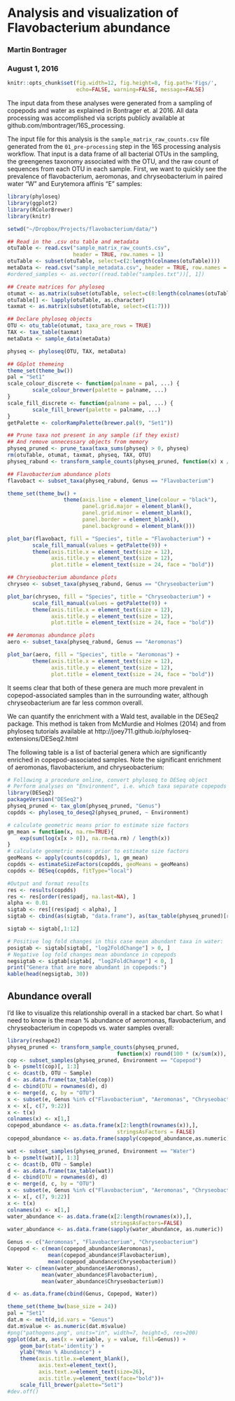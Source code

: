 # Analysis and visualization of Flavobacterium abundance
### Martin Bontrager
### August 1, 2016

```r
knitr::opts_chunk$set(fig.width=12, fig.height=8, fig.path='Figs/',
                      echo=FALSE, warning=FALSE, message=FALSE)
```

The input data from these analyses were generated from a sampling of copepods and water as explained in Bontrager et. al 2016. All data processing was accomplished via scripts publicly available at github.com/mbontrager/16S_processing. 

The input file for this analysis is the `sample_matrix_raw_counts.csv` file generated from the `01_pre-processing` step in the 16S processing analysis workflow. That input is a data frame of all bacterial OTUs in the sampling, the greengenes taxonomy associated with the OTU, and the raw count of sequences from each OTU in each sample. First, we want to quickly see the prevalence of flavobacterium, aeromonas, and chryseobacterium in paired water "W" and Eurytemora affinis "E" samples:

```r
library(phyloseq)
library(ggplot2)
library(RColorBrewer)
library(knitr)

setwd("~/Dropbox/Projects/flavobacterium/data/")

## Read in the .csv otu table and metadata
otuTable <- read.csv("sample_matrix_raw_counts.csv", 
                     header = TRUE, row.names = 1)
otuTable <- subset(otuTable, select=c(2:length(colnames(otuTable))))
metaData <- read.csv("sample_metadata.csv", header = TRUE, row.names = 1)
#ordered_samples <- as.vector((read.table("samples.txt"))[, 1])

## Create matrices for phyloseq
otumat <- as.matrix(subset(otuTable, select=c(8:length(colnames(otuTable)))))
otuTable[] <- lapply(otuTable, as.character)
taxmat <- as.matrix(subset(otuTable, select=c(1:7)))

## Declare phyloseq objects
OTU <- otu_table(otumat, taxa_are_rows = TRUE)
TAX <- tax_table(taxmat)
metaData <- sample_data(metaData)

physeq <- phyloseq(OTU, TAX, metaData)

## GGplot themeing
theme_set(theme_bw())
pal = "Set1"
scale_colour_discrete <- function(palname = pal, ...) {
        scale_colour_brewer(palette = palname, ...)
}
scale_fill_discrete <- function(palname = pal, ...) {
        scale_fill_brewer(palette = palname, ...)
}
getPalette <- colorRampPalette(brewer.pal(9, "Set1"))
```

```r
## Prune taxa not present in any sample (if they exist)
## And remove unnecessary objects from memory
physeq_pruned <- prune_taxa(taxa_sums(physeq) > 0, physeq)
rm(otuTable, otumat, taxmat, physeq, TAX, OTU)
physeq_rabund <- transform_sample_counts(physeq_pruned, function(x) x / sum(x))

## Flavobacterium abundance plots
flavobact <- subset_taxa(physeq_rabund, Genus == "Flavobacterium")

theme_set(theme_bw() +
                  theme(axis.line = element_line(colour = "black"),
                        panel.grid.major = element_blank(),
                        panel.grid.minor = element_blank(),
                        panel.border = element_blank(),
                        panel.background = element_blank()))

plot_bar(flavobact, fill = "Species", title = "Flavobacterium") + 
        scale_fill_manual(values = getPalette(9)) +
        theme(axis.title.x = element_text(size = 12),
              axis.title.y = element_text(size = 12),
              plot.title = element_text(size = 24, face = "bold"))

## Chryseobacterium abundance plots
chryseo <- subset_taxa(physeq_rabund, Genus == "Chryseobacterium")

plot_bar(chryseo, fill = "Species", title = "Chryseobacterium") + 
        scale_fill_manual(values = getPalette(9)) +
        theme(axis.title.x = element_text(size = 12),
              axis.title.y = element_text(size = 12),
              plot.title = element_text(size = 24, face = "bold"))

## Aeromonas abundance plots
aero <- subset_taxa(physeq_rabund, Genus == "Aeromonas")

plot_bar(aero, fill = "Species", title = "Aeromonas") + 
        theme(axis.title.x = element_text(size = 12),
              axis.title.y = element_text(size = 12),
              plot.title = element_text(size = 24, face = "bold"))
```

It seems clear that both of these genera are much more prevalent in copepod-associated samples than in the surrounding water, although chryseobacterium are far less common overall.

We can quantify the enrichment with a Wald test, available in the DESeq2 package. This method is taken from McMurdie and Holmes (2014) and from phyloseq tutorials available at http://joey711.github.io/phyloseq-extensions/DESeq2.html

The following table is a list of bacterial genera which are significantly enriched in copepod-associated samples. Note the significant enrichment of aeromonas, flavobacterium, and chryseobacterium:

```r
# Following a procedure online, convert phyloseq to DESeq object
# Perform analyses on "Environment", i.e. which taxa separate copepods and water
library(DESeq2)
packageVersion("DESeq2")
physeq_pruned <- tax_glom(physeq_pruned, "Genus")
copdds <- phyloseq_to_deseq2(physeq_pruned, ~ Environment)

# calculate geometric means prior to estimate size factors
gm_mean = function(x, na.rm=TRUE){
    exp(sum(log(x[x > 0]), na.rm=na.rm) / length(x))
}
# calculate geometric means prior to estimate size factors
geoMeans <- apply(counts(copdds), 1, gm_mean)
copdds <- estimateSizeFactors(copdds, geoMeans = geoMeans)
copdds <- DESeq(copdds, fitType="local")

#Output and format results
res <- results(copdds)
res <- res[order(res$padj, na.last=NA), ]
alpha <- 0.01
sigtab <- res[(res$padj < alpha), ]
sigtab <- cbind(as(sigtab, "data.frame"), as(tax_table(physeq_pruned)[rownames(sigtab), ], "matrix"))

sigtab <- sigtab[,1:12]

# Positive log fold changes in this case mean abundant taxa in water:
posigtab <- sigtab[sigtab[, "log2FoldChange"] > 0, ]
# Negative log fold changes mean abundance in copepods
negsigtab <- sigtab[sigtab[, "log2FoldChange"] < 0, ]
print("Genera that are more abundant in copepods:")
kable(head(negsigtab, 30))
```

## Abundance overall

I'd like to visualize this relationship overall in a stacked bar chart. So what I need to know is the mean % abundance of aeromonas, flavobacterium, and chryseobacterium in copepods vs. water samples overall:

```r
library(reshape2)
physeq_pruned <- transform_sample_counts(physeq_pruned, 
                                   function(x) round(100 * (x/sum(x)), 2))
cop <- subset_samples(physeq_pruned, Environment == "Copepod")
b <- psmelt(cop)[, 1:3]
c <- dcast(b, OTU ~ Sample)
d <- as.data.frame(tax_table(cop))
d <- cbind(OTU = rownames(d), d)
e <- merge(d, c, by = "OTU")
x <- subset(e, Genus %in% c("Flavobacterium", "Aeromonas", "Chryseobacterium"))
x <- x[, c(7, 9:22)]
x <- t(x)
colnames(x) <- x[1,]
copepod_abundance <- as.data.frame(x[2:length(rownames(x)),], 
                                   stringsAsFactors = FALSE)
copepod_abundance <- as.data.frame(sapply(copepod_abundance,as.numeric))

wat <- subset_samples(physeq_pruned, Environment == "Water")
b <- psmelt(wat)[, 1:3]
c <- dcast(b, OTU ~ Sample)
d <- as.data.frame(tax_table(wat))
d <- cbind(OTU = rownames(d), d)
e <- merge(d, c, by = "OTU")
x <- subset(e, Genus %in% c("Flavobacterium", "Aeromonas", "Chryseobacterium"))
x <- x[, c(7, 9:22)]
x <- t(x)
colnames(x) <- x[1,]
water_abundance <- as.data.frame(x[2:length(rownames(x)),],
                                 stringsAsFactors=FALSE)
water_abundance <- as.data.frame(sapply(water_abundance, as.numeric))

Genus <- c("Aeromonas", "Flavobacterium", "Chryseobacterium")
Copepod <- c(mean(copepod_abundance$Aeromonas),
             mean(copepod_abundance$Flavobacterium),
             mean(copepod_abundance$Chryseobacterium))
Water <- c(mean(water_abundance$Aeromonas),
           mean(water_abundance$Flavobacterium),
           mean(water_abundance$Chryseobacterium))

d <- as.data.frame(cbind(Genus, Copepod, Water))

theme_set(theme_bw(base_size = 24))
pal = "Set1"
dat.m <- melt(d,id.vars = "Genus")
dat.m$value <- as.numeric(dat.m$value)
#png("pathogens.png", units="in", width=7, height=5, res=200)
ggplot(dat.m, aes(x = variable, y = value, fill=Genus)) +
    geom_bar(stat='identity') +
    ylab("Mean % Abundance") +
    theme(axis.title.x=element_blank(),
          axis.text=element_text(),
          axis.text.x=element_text(size=26),
          axis.title.y=element_text(face="bold"))+
    scale_fill_brewer(palette="Set1")
#dev.off()
```
